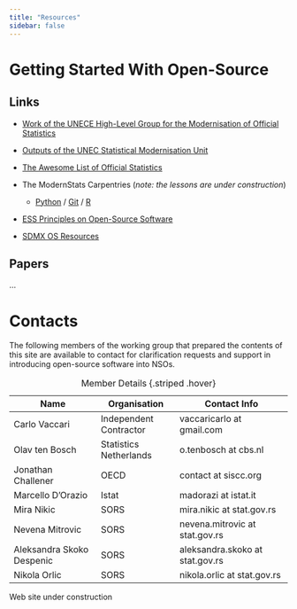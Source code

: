 ```yaml
---
title: "Resources"
sidebar: false
---
```


# Getting Started With Open-Source

## Links

-   [Work of the UNECE High-Level Group for the Modernisation of Official Statistics](https://unece.org/statistics/networks-of-experts/high-level-group-modernisation-statistical-production-and-services)

-   [Outputs of the UNEC Statistical Modernisation Unit](https://unece.org/statistics/modernstats)

-   [The Awesome List of Official Statistics](https://github.com/SNStatComp/awesome-official-statistics-software)

-   The ModernStats Carpentries (*note: the lessons are under construction*)

    -   [Python](https://unece.github.io/ModernStats_Python/) / [Git](https://unece.github.io/ModernStats_Git/) / [R](https://unece.github.io/ModernStats_Python/R)

-   [ESS Principles on Open-Source Software](https://os4os.pages.code.europa.eu/pbbp/principles.html)

-   [SDMX OS Resources](https://www.sdmx.io/)

## Papers

...

# Contacts

The following members of the working group that prepared the contents of this site are available to contact for clarification requests and support in introducing open-source software into NSOs.

|        Name               |     Organisation        | Contact Info                      |  
|---------------------------|-------------------------|-----------------------------------|
| Carlo Vaccari             | Independent Contractor  | vaccaricarlo at gmail.com         |  
| Olav ten Bosch            | Statistics Netherlands  | o.tenbosch at  cbs.nl             |
| Jonathan Challener        | OECD                    | contact at siscc.org              | 
| Marcello D'Orazio         | Istat                   | madorazi at istat.it              | 
| Mira Nikic                | SORS                    | mira.nikic at stat.gov.rs         |
| Nevena Mitrovic           | SORS                    | nevena.mitrovic at stat.gov.rs    |
| Aleksandra Skoko Despenic | SORS                    | aleksandra.skoko at stat.gov.rs   |
| Nikola Orlic              | SORS                    | nikola.orlic at stat.gov.rs       | 



: Member Details {.striped .hover}



::: callout-note
Web site under construction
:::
